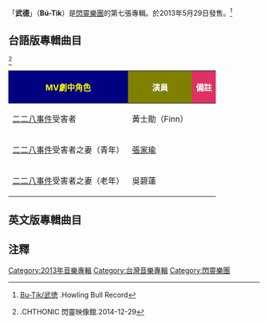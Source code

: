 {{Infobox album <!-- See Wikipedia:WikiProject_Albums -->
| name       = 武德
| type       = [[專輯|專輯]]
| artist     = [[閃靈樂團|閃靈樂團]]
| cover      = Chthonic BuTik.png
<!-- 未知參數 | background = orange -->
| released   = 2013年
| recorded   = 
| genre      = 旋律黑金屬
| length     = 
| label      = Howling Bull
| producer   = 
| reviews    = 
| prev_title = [[高砂軍_(專輯)|高砂軍]]
| prev_year  = 2011
| next_title = [[政治_(專輯)|政治]]
| next_year  = 2018
}}
「'''武德'''」（'''Bú-Tik'''）是[[閃靈樂團|閃靈樂團]]的第七張專輯。於2013年5月29日發售。<ref>[http://howling-bull.co.jp/wp/?page_id=2&HINBAN=HWCY-1324 Bu-Tik/武徳] {{Wayback|url=http://howling-bull.co.jp/wp/?page_id=2&HINBAN=HWCY-1324 |date=20190814103314 }}.Howling Bull Record</ref>

==台語版專輯曲目==
{{Tracklist
| collapsed    = 
| headline     = 
| extra_column = 演唱
| total_length = 

| all_lyrics   = 
| all_writing  = 
| all_arranger = 
| all_music    = 

| title1    = 武裝
| note1     = 
| writer1   = 
| lyrics1   = 
| music1    = 
| arranger1 = 
| extra1    = 
| length1   = 

| title2    = 破夜斬
| note2     = 
| writer2   = 
| lyrics2   = 
| music2    = 
| arranger2 = 
| extra2    = 
| length2   = 

| title3    = 尼可拉斯
| note3     = 
| writer3   = 
| lyrics3   = 
| music3    = 
| arranger3 = 
| extra3    = 
| length3   = 

| title4    = 共和
| note4     = 
| writer4   = 
| lyrics4   = 
| music4    = 
| arranger4 = 
| extra4    = 
| length4   = 

| title5    = 大械鬥
| note5     = 
| writer5   = 
| lyrics5   = 
| music5    = 
| arranger5 = 
| extra5    = 
| length5   = 

| title6    = 亡命關
| note6     = 
| writer6   = 
| lyrics6   = 
| music6    = 
| arranger6 = 
| extra6    = 
| length6   = 

| title7    = 火薰時代
| note7     = 
| writer7   = 
| lyrics7   = 
| music7    = 
| arranger7 = 
| extra7    = 
| length7   = 

| title8    = 火燒島
| note8     = 
| writer8   = 
| lyrics8   = 
| music8    = 
| arranger8 = 
| extra8    = 
| length8   = 

| title9    = 暮沉武德殿
| note9     = 
| writer9   = 
| lyrics9   = 
| music9    = 
| arranger9 = 
| extra9    = 
| length9   = 

| title10    = 重殖武裝
| note10     = 
| writer10   = 
| lyrics10   = 
| music10    = 
| arranger10 = 
| extra10    = 
| length10   = 
}}
<ref>{{youtube|kta4ZAwI6rY|閃靈、元千歲-暮沉武德殿(民謠版) CHTHONIC-Defenders of Bú-Tik Palace(acoustic)}}.CHTHONIC 閃靈映像館.2014-12-29</ref>
{|class="wikitable" style="text-align:center"
!style="background:navy"|<font color=yellow>MV劇中角色
!style="background:olive"|<font color=white>演員
!style="background:#DE3163"|<font color=white>備註
|-
|[[二二八事件|二二八事件]]受害者||黃士勛（Finn）||
|-
|[[二二八事件|二二八事件]]受害者之妻（青年）||[[張家瑜|張家瑜]]||
|-
|[[二二八事件|二二八事件]]受害者之妻（老年）||吳碧蓮||
|}

==英文版專輯曲目==
{{Tracklist
| collapsed    = 
| headline     = 
| extra_column = 演唱
| total_length = 

| all_lyrics   = 
| all_writing  = 
| all_arranger = 
| all_music    = 

| title1    = Arising Armament (Intro)
| note1     = 
| writer1   = 
| lyrics1   = 
| music1    = 
| arranger1 = 
| extra1    = 
| length1   = 2:27

| title2    = Supreme Pain for the Tyrant
| note2     = 
| writer2   = 
| lyrics2   = 
| music2    = 
| arranger2 = 
| extra2    = 
| length2   = 4:45

| title3    = Sail into the Sunset's Fire
| note3     = 
| writer3   = 
| lyrics3   = 
| music3    = 
| arranger3 = 
| extra3    = 
| length3   = 4:00

| title4    = Next Republic
| note4     = 
| writer4   = 
| lyrics4   = 
| music4    = 
| arranger4 = 
| extra4    = 
| length4   = 4:12

| title5    = Rage of my Sword
| note5     = 
| writer5   = 
| lyrics5   = 
| music5    = 
| arranger5 = 
| extra5    = 
| length5   = 4:37

| title6    = Between Silence and Death
| note6     = 
| writer6   = 
| lyrics6   = 
| music6    = 
| arranger6 = 
| extra6    = 
| length6   = 4:38

| title7    = Resurrection Pyre
| note7     = 
| writer7   = 
| lyrics7   = 
| music7    = 
| arranger7 = 
| extra7    = 
| length7   = 4:59

| title8    = Set Fire to the Island
| note8     = 
| writer8   = 
| lyrics8   = 
| music8    = 
| arranger8 = 
| extra8    = 
| length8   = 3:47

| title9    = Defenders of Butik Palace
| note9     = 
| writer9   = 
| lyrics9   = 
| music9    = 
| arranger9 = 
| extra9    = 
| length9   = 5:22

| title10    = Undying Rearmament (Outro)
| note10     = 
| writer10   = 
| lyrics10   = 
| music10    = 
| arranger10 = 
| extra10    = 
| length10   = 1:49

| title11    = Sail into the Sunset's Fire (Taiwanese version)
| note11     = 
| writer11   = 
| lyrics11   = 
| music11    = 
| arranger11 = 
| extra11    = 
| length11   = 

| title12    = Defenders of Butik Palace (All English' version)
| note12     = 
| writer12   = 
| lyrics12   = 
| music12    = 
| arranger12 = 
| extra12    = 
| length12   = 
}}

== 注釋 ==
<div style="font-size:85%">
<references/>
</div>

{{Chthonic}}
{{Portal bar|台灣|音樂}}
[[Category:2013年音樂專輯|Category:2013年音樂專輯]]
[[Category:台灣音樂專輯|Category:台灣音樂專輯]]
[[Category:閃靈樂團|Category:閃靈樂團]]